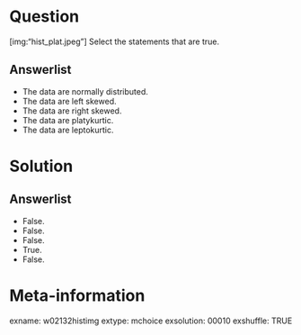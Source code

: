 Question
========
[img:"hist_plat.jpeg"] Select the statements that are true.

Answerlist
----------
* The data are normally distributed.
* The data are left skewed.
* The data are right skewed.
* The data are platykurtic.
* The data are leptokurtic.


Solution
========

Answerlist
----------
* False.
* False.
* False.
* True.
* False.


Meta-information
================
exname: w02132histimg
extype: mchoice
exsolution: 00010
exshuffle: TRUE